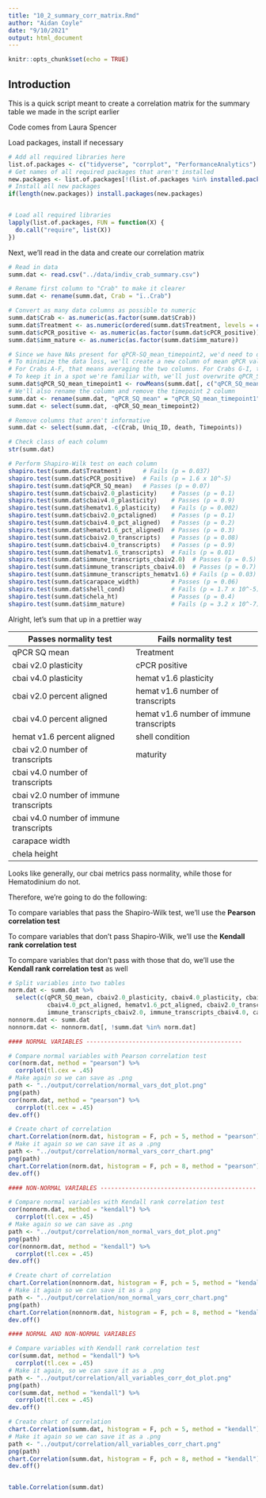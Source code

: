 ```yaml
---
title: "10_2_summary_corr_matrix.Rmd"
author: "Aidan Coyle"
date: "9/10/2021"
output: html_document
---
```


```r
knitr::opts_chunk$set(echo = TRUE)
```

## Introduction

This is a quick script meant to create a correlation matrix for the summary table we made in the script earlier

Code comes from Laura Spencer

Load packages, install if necessary

```r
# Add all required libraries here
list.of.packages <- c("tidyverse", "corrplot", "PerformanceAnalytics")
# Get names of all required packages that aren't installed
new.packages <- list.of.packages[!(list.of.packages %in% installed.packages()[, "Package"])]
# Install all new packages
if(length(new.packages)) install.packages(new.packages)


# Load all required libraries
lapply(list.of.packages, FUN = function(X) {
  do.call("require", list(X))
})
```

Next, we'll read in the data and create our correlation matrix

```r
# Read in data
summ.dat <- read.csv("../data/indiv_crab_summary.csv")

# Rename first column to "Crab" to make it clearer
summ.dat <- rename(summ.dat, Crab = "ï..Crab")

# Convert as many data columns as possible to numeric
summ.dat$Crab <- as.numeric(as.factor(summ.dat$Crab))
summ.dat$Treatment <- as.numeric(ordered(summ.dat$Treatment, levels = c("Low", "Amb", "Elev")))
summ.dat$cPCR_positive <- as.numeric(as.factor(summ.dat$cPCR_positive))
summ.dat$imm_mature <- as.numeric(as.factor(summ.dat$imm_mature))

# Since we have NAs present for qPCR-SQ_mean_timepoint2, we'd need to drop that column
# To minimize the data loss, we'll create a new column of mean qPCR value
# For Crabs A-F, that means averaging the two columns. For Crabs G-I, that just means taking timepoint1
# To keep it in a spot we're familiar with, we'll just overwrite qPCR_SQ_mean_timepoint1
summ.dat$qPCR_SQ_mean_timepoint1 <- rowMeans(summ.dat[, c("qPCR_SQ_mean_timepoint1", "qPCR_SQ_mean_timepoint2")], na.rm = TRUE)
# We'll also rename the column and remove the timepoint 2 column
summ.dat <- rename(summ.dat, "qPCR_SQ_mean" = "qPCR_SQ_mean_timepoint1")
summ.dat <- select(summ.dat, -qPCR_SQ_mean_timepoint2)

# Remove columns that aren't informative
summ.dat <- select(summ.dat, -c(Crab, Uniq_ID, death, Timepoints))

# Check class of each column
str(summ.dat)

# Perform Shapiro-Wilk test on each column
shapiro.test(summ.dat$Treatment)      # Fails (p = 0.037)
shapiro.test(summ.dat$cPCR_positive)  # Fails (p = 1.6 x 10^-5)
shapiro.test(summ.dat$qPCR_SQ_mean)   # Passes (p = 0.07)
shapiro.test(summ.dat$cbaiv2.0_plasticity)    # Passes (p = 0.1)
shapiro.test(summ.dat$cbaiv4.0_plasticity)    # Passes (p = 0.9)
shapiro.test(summ.dat$hematv1.6_plasticity)   # Fails (p = 0.002)
shapiro.test(summ.dat$cbaiv2.0_pctaligned)    # Passes (p = 0.1)
shapiro.test(summ.dat$cbaiv4.0_pct_aligned)   # Passes (p = 0.2)
shapiro.test(summ.dat$hematv1.6_pct_aligned)  # Passes (p = 0.3)
shapiro.test(summ.dat$cbaiv2.0_transcripts)   # Passes (p = 0.08)
shapiro.test(summ.dat$cbaiv4.0_transcripts)   # Passes (p = 0.9)
shapiro.test(summ.dat$hematv1.6_transcripts)  # Fails (p = 0.01)
shapiro.test(summ.dat$immune_transcripts_cbaiv2.0)  # Passes (p = 0.5)
shapiro.test(summ.dat$immune_transcripts_cbaiv4.0)  # Passes (p = 0.7) 
shapiro.test(summ.dat$immune_transcripts_hematv1.6) # Fails (p = 0.03) 
shapiro.test(summ.dat$carapace_width)         # Passes (p = 0.06)
shapiro.test(summ.dat$shell_cond)             # Fails (p = 1.7 x 10^-5)
shapiro.test(summ.dat$chela_ht)               # Passes (p = 0.4)
shapiro.test(summ.dat$imm_mature)             # Fails (p = 3.2 x 10^-7)
```
Alright, let's sum that up in a prettier way

| Passes normality test                  | Fails normality test                    |
|----------------------------------------|-----------------------------------------|
| qPCR SQ mean                           | Treatment                               |
| cbai v2.0 plasticity                   | cPCR positive                           |
| cbai v4.0 plasticity                   | hemat v1.6 plasticity                   |
| cbai v2.0 percent aligned              | hemat v1.6 number of transcripts        |
| cbai v4.0 percent aligned              | hemat v1.6 number of immune transcripts |
| hemat v1.6 percent aligned             | shell condition                         |
| cbai v2.0 number of transcripts        | maturity                                |
| cbai v4.0 number of transcripts        |                                         |
| cbai v2.0 number of immune transcripts |                                         |
| cbai v4.0 number of immune transcripts |                                         |
| carapace width                         |                                         |
| chela height                           |                                         |

Looks like generally, our cbai metrics pass normality, while those for Hematodinium do not.

Therefore, we're going to do the following:

To compare variables that pass the Shapiro-Wilk test, we'll use the **Pearson correlation test**

To compare variables that don't pass Shapiro-Wilk, we'll use the **Kendall rank correlation test**

To compare variables that don't pass with those that do, we'll use the **Kendall rank correlation test** as well


```r
# Split variables into two tables
norm.dat <- summ.dat %>%
  select(c(qPCR_SQ_mean, cbaiv2.0_plasticity, cbaiv4.0_plasticity, cbaiv2.0_pctaligned, 
           cbaiv4.0_pct_aligned, hematv1.6_pct_aligned, cbaiv2.0_transcripts, cbaiv4.0_transcripts,
           immune_transcripts_cbaiv2.0, immune_transcripts_cbaiv4.0, carapace_width, chela_ht))
nonnorm.dat <- summ.dat
nonnorm.dat <- nonnorm.dat[, !summ.dat %in% norm.dat]

#### NORMAL VARIABLES --------------------------------------------

# Compare normal variables with Pearson correlation test
cor(norm.dat, method = "pearson") %>%
  corrplot(tl.cex = .45)
# Make again so we can save as .png
path <- "../output/correlation/normal_vars_dot_plot.png"
png(path)
cor(norm.dat, method = "pearson") %>%
  corrplot(tl.cex = .45)
dev.off()

# Create chart of correlation
chart.Correlation(norm.dat, histogram = F, pch = 5, method = "pearson")
# Make it again so we can save it as a .png
path <- "../output/correlation/normal_vars_corr_chart.png"
png(path)
chart.Correlation(norm.dat, histogram = F, pch = 8, method = "pearson")
dev.off()

#### NON-NORMAL VARIABLES --------------------------------------------

# Compare normal variables with Kendall rank correlation test
cor(nonnorm.dat, method = "kendall") %>%
  corrplot(tl.cex = .45)
# Make again so we can save as .png
path <- "../output/correlation/non_normal_vars_dot_plot.png"
png(path)
cor(nonnorm.dat, method = "kendall") %>%
  corrplot(tl.cex = .45)
dev.off()

# Create chart of correlation
chart.Correlation(nonnorm.dat, histogram = F, pch = 5, method = "kendall")
# Make it again so we can save it as a .png
path <- "../output/correlation/non_normal_vars_corr_chart.png"
png(path)
chart.Correlation(nonnorm.dat, histogram = F, pch = 8, method = "kendall")
dev.off()

#### NORMAL AND NON-NORMAL VARIABLES

# Compare variables with Kendall rank correlation test
cor(summ.dat, method = "kendall") %>%
  corrplot(tl.cex = .45)
# Make it again, so we can save it as a .png
path <- "../output/correlation/all_variables_corr_dot_plot.png"
png(path)
cor(summ.dat, method = "kendall") %>%
  corrplot(tl.cex = .45)
dev.off()

# Create chart of correlation
chart.Correlation(summ.dat, histogram = F, pch = 5, method = "kendall")
# Make it again so we can save it as a .png
path <- "../output/correlation/all_variables_corr_chart.png"
png(path)
chart.Correlation(summ.dat, histogram = F, pch = 8, method = "kendall")
dev.off()


table.Correlation(summ.dat)

```

